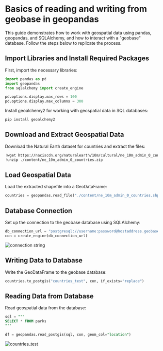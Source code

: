 # Basics of reading and writing from geobase in geopandas

This guide demonstrates how to work with geospatial data using pandas, geopandas, and SQLAlchemy, and how to interact with a "geobase" database. Follow the steps below to replicate the process.

## Import Libraries and Install Required Packages

First, import the necessary libraries:
```python copy
import pandas as pd
import geopandas
from sqlalchemy import create_engine

pd.options.display.max_rows = 100
pd.options.display.max_columns = 300
```

Install geoalchemy2 for working with geospatial data in SQL databases:
```sh copy
pip install geoalchemy2
```

## Download and Extract Geospatial Data
Download the Natural Earth dataset for countries and extract the files:
```sh copy
!wget https://naciscdn.org/naturalearth/10m/cultural/ne_10m_admin_0_countries.zip
!unzip ./content/ne_10m_admin_0_countries.zip
```

## Load Geospatial Data
Load the extracted shapefile into a GeoDataFrame:
```python copy
countries = geopandas.read_file("./content/ne_10m_admin_0_countries.shp")
```

## Database Connection
Set up the connection to the geobase database using SQLAlchemy:

```python copy
db_connection_url = "postgresql://username:password@hostaddress.geobase.app:port/database"
con = create_engine(db_connection_url)
```
![connection string](./images/connection_string.png)

## Writing Data to Database
Write the GeoDataFrame to the geobase database:
```python copy
countries.to_postgis("countries_test", con, if_exists="replace")
```

## Reading Data from Database
Read geospatial data from the database:
```sql
sql = """
SELECT * FROM parks
"""

df = geopandas.read_postgis(sql, con, geom_col="location")
```
![countries_test](./images/countries_test.png)

